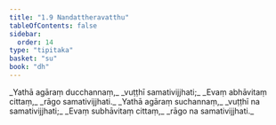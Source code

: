 ```yaml
---
title: "1.9 Nandattheravatthu"
tableOfContents: false
sidebar:
  order: 14
type: "tipitaka"
basket: "su"
book: "dh"
---
```



<DynamicBreadcrumb />

<Division number="13" book="dh">

<Paragraph number="14" type="verses" book="dh">
_Yathā agāraṃ ducchannaṃ,_  
_vuṭṭhī samativijjhati;_  
_Evaṃ abhāvitaṃ cittaṃ,_  
_rāgo samativijjhati._  

</Paragraph>

</Division>
<Division number="14" book="dh">

<Paragraph number="15" type="verses" book="dh">
_Yathā agāraṃ suchannaṃ,_  
_vuṭṭhī na samativijjhati;_  
_Evaṃ subhāvitaṃ cittaṃ,_  
_rāgo na samativijjhati._
</Paragraph>
</Division>